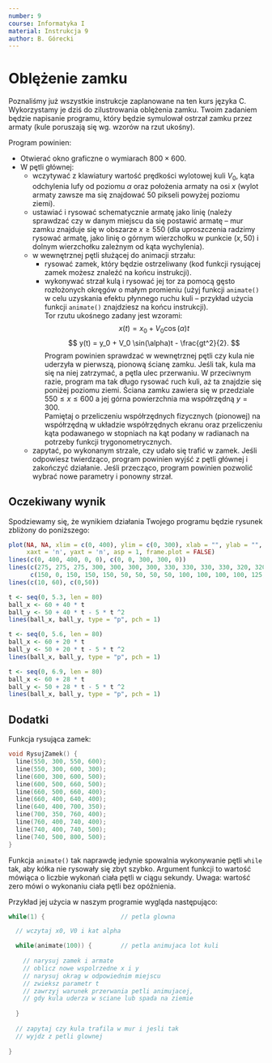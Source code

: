 ```yaml
---
number: 9
course: Informatyka I
material: Instrukcja 9
author: B. Górecki
---
```


# Oblężenie zamku
Poznaliśmy już wszystkie instrukcje zaplanowane na ten kurs języka C.
Wykorzystamy je dziś do zilustrowania oblężenia zamku.
Twoim zadaniem będzie napisanie programu, który będzie symulował ostrzał zamku przez armaty (kule poruszają się wg. wzorów na rzut ukośny).

Program powinien:

- Otwierać okno graficzne o wymiarach $800 \times 600$.
- W pętli głównej:
    - wczytywać z klawiatury wartość prędkości wylotowej kuli $V_0$, kąta odchylenia lufy od poziomu $\alpha$ oraz położenia armaty na osi $x$ (wylot armaty zawsze ma się znajdować $50$ pikseli powyżej poziomu ziemi).
    - ustawiać i rysować schematycznie armatę jako linię (należy sprawdzać czy w danym miejscu da się postawić armatę -- mur zamku znajduje się w obszarze $x \geq 550$ (dla uproszczenia radzimy rysować armatę, jako linię o górnym wierzchołku w punkcie $(x, 50)$ i dolnym wierzchołku zależnym od kąta wychylenia).
    - w wewnętrznej pętli służącej do animacji strzału:
        - rysować zamek, który będzie ostrzeliwany (kod funkcji rysującej zamek możesz znaleźć na końcu instrukcji).
        - wykonywać strzał kulą i rysować jej tor za pomocą gęsto rozłożonych okręgów o małym promieniu (użyj funkcji `animate()` w celu uzyskania efektu płynnego ruchu kuli -- przykład użycia funkcji `animate()` znajdziesz na końcu instrukcji).  
        Tor rzutu ukośnego zadany jest wzorami:
$$
x(t) = x_0 + V_0 \cos(\alpha)t
$$
$$
y(t) = y_0 + V_0 \sin(\alpha)t - \frac{gt^2}{2}.
$$
Program powinien sprawdzać w wewnętrznej pętli czy kula nie uderzyła w pierwszą, pionową ścianę zamku.
Jeśli tak, kula ma się na niej zatrzymać, a pętla ulec przerwaniu.
W przeciwnym razie, program ma tak długo rysować ruch kuli, aż ta znajdzie się poniżej poziomu ziemi.
Ściana zamku zawiera się w przedziale $550 \leq x \leq 600$ a jej górna powierzchnia ma współrzędną $y = 300$.  
Pamiętaj o przeliczeniu współrzędnych fizycznych (pionowej) na współrzędną w układzie współrzędnych ekranu oraz przeliczeniu kąta podawanego w stopniach na kąt podany w radianach na potrzeby funkcji trygonometrycznych.
    - zapytać, po wykonanym strzale, czy udało się trafić w zamek.
    Jeśli odpowiesz twierdząco, program powinien wyjść z pętli głównej i zakończyć działanie.
    Jeśli przecząco, program powinien pozwolić wybrać nowe parametry i ponowny strzał.

## Oczekiwany wynik
Spodziewamy się, że wynikiem działania Twojego programu będzie rysunek zbliżony do poniższego:

```r
plot(NA, NA, xlim = c(0, 400), ylim = c(0, 300), xlab = "", ylab = "",
     xaxt = 'n', yaxt = 'n', asp = 1, frame.plot = FALSE)
lines(c(0, 400, 400, 0, 0), c(0, 0, 300, 300, 0))
lines(c(275, 275, 275, 300, 300, 300, 300, 330, 330, 330, 330, 320, 320, 350, 350, 380, 380, 370, 370, 370, 370, 400),
      c(150, 0, 150, 150, 150, 50, 50, 50, 50, 100, 100, 100, 100, 125, 125, 100, 100, 100, 100, 50, 50, 50))
lines(c(10, 60), c(0,50))

t <- seq(0, 5.3, len = 80)
ball_x <- 60 + 40 * t
ball_y <- 50 + 40 * t - 5 * t ^2
lines(ball_x, ball_y, type = "p", pch = 1)

t <- seq(0, 5.6, len = 80)
ball_x <- 60 + 20 * t
ball_y <- 50 + 20 * t - 5 * t ^2
lines(ball_x, ball_y, type = "p", pch = 1)

t <- seq(0, 6.9, len = 80)
ball_x <- 60 + 28 * t
ball_y <- 50 + 28 * t - 5 * t ^2
lines(ball_x, ball_y, type = "p", pch = 1)
```

## Dodatki
Funkcja rysująca zamek:
```c++
void RysujZamek() {
  line(550, 300, 550, 600);
  line(550, 300, 600, 300);
  line(600, 300, 600, 500);
  line(600, 500, 660, 500);
  line(660, 500, 660, 400);
  line(660, 400, 640, 400);
  line(640, 400, 700, 350);
  line(700, 350, 760, 400);
  line(760, 400, 740, 400);
  line(740, 400, 740, 500);
  line(740, 500, 800, 500);
}
```

Funkcja `animate()` tak naprawdę jedynie spowalnia wykonywanie pętli `while` tak, aby kółka nie rysowały się zbyt szybko.
Argument funkcji to wartość mówiąca o liczbie wykonań ciała pętli w ciągu sekundy.
Uwaga: wartość zero mówi o wykonaniu ciała pętli bez opóźnienia.

Przykład jej użycia w naszym programie wygląda następująco:
```c++
while(1) {                     // petla glowna

  // wczytaj x0, V0 i kat alpha

  while(animate(100)) {        // petla animujaca lot kuli
  
    // narysuj zamek i armate
    // oblicz nowe wspolrzedne x i y
    // narysuj okrag w odpowiednim miejscu
    // zwieksz parametr t
    // zawrzyj warunek przerwania petli animujacej,
    // gdy kula uderza w sciane lub spada na ziemie
  
  }
  
  // zapytaj czy kula trafila w mur i jesli tak
  // wyjdz z petli glownej
  
}
```
